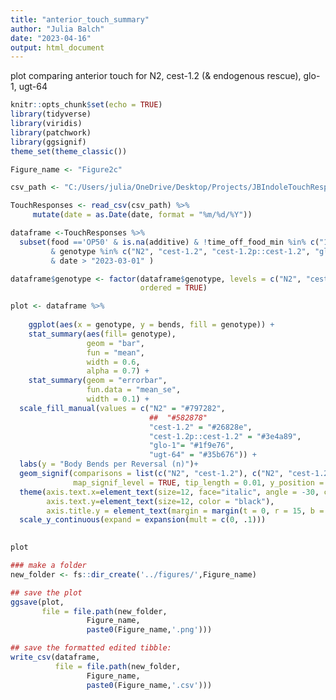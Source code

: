 ```yaml
---
title: "anterior_touch_summary"
author: "Julia Balch"
date: "2023-04-16"
output: html_document
---
```

plot comparing anterior touch for N2, cest-1.2 (& endogenous rescue), glo-1, ugt-64

```r
knitr::opts_chunk$set(echo = TRUE)
library(tidyverse)
library(viridis)
library(patchwork)
library(ggsignif)
theme_set(theme_classic())

Figure_name <- "Figure2c"

```


```r

csv_path <- "C:/Users/julia/OneDrive/Desktop/Projects/JBIndoleTouchResponseMS/datasets/TouchResponsesData.csv"

TouchResponses <- read_csv(csv_path) %>%
     mutate(date = as.Date(date, format = "%m/%d/%Y"))

dataframe <-TouchResponses %>%
  subset(food =='OP50' & is.na(additive) & !time_off_food_min %in% c("10", "0", "30") 
         & genotype %in% c("N2", "cest-1.2", "cest-1.2p::cest-1.2", "glo-1", "ugt-64") 
         & date > "2023-03-01" )

dataframe$genotype <- factor(dataframe$genotype, levels = c("N2", "cest-1.2", "cest-1.2p::cest-1.2", "glo-1", "ugt-64"),
                             ordered = TRUE)

```


```r
plot <- dataframe %>%
  
    ggplot(aes(x = genotype, y = bends, fill = genotype)) +
    stat_summary(aes(fill= genotype),
                 geom = "bar", 
                 fun = "mean", 
                 width = 0.6,
                 alpha = 0.7) +
    stat_summary(geom = "errorbar", 
                 fun.data = "mean_se", 
                 width = 0.1) +
  scale_fill_manual(values = c("N2" = "#797282",
                               ##  "#582878"
                               "cest-1.2" = "#26828e", 
                               "cest-1.2p::cest-1.2" = "#3e4a89", 
                               "glo-1"= "#1f9e76", 
                               "ugt-64" = "#35b676")) +
  labs(y = "Body Bends per Reversal (n)")+
  geom_signif(comparisons = list(c("N2", "cest-1.2"), c("N2", "cest-1.2p::cest-1.2")),
              map_signif_level = TRUE, tip_length = 0.01, y_position = c(3.25, 3.5)) +
  theme(axis.text.x=element_text(size=12, face="italic", angle = -30, color = "black"), 
        axis.text.y=element_text(size=12, color = "black"), 
        axis.title.y = element_text(margin = margin(t = 0, r = 15, b = 0, l = 0), size = 12)) +
  scale_y_continuous(expand = expansion(mult = c(0, .1)))

  
plot
```

```r

### make a folder
new_folder <- fs::dir_create('../figures/',Figure_name)

## save the plot
ggsave(plot,
       file = file.path(new_folder,
                 Figure_name,
                 paste0(Figure_name,'.png')))

## save the formatted edited tibble:
write_csv(dataframe,
          file = file.path(new_folder,
                 Figure_name,
                 paste0(Figure_name,'.csv')))

```
